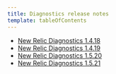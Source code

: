 ```yaml
---
title: Diagnostics release notes
template: tableOfContents
---
```


* [New Relic Diagnostics 1.4.18](/docs/release-notes/platform-release-notes/diagnostics-release-notes/new-relic-diagnostics-1418)
* [New Relic Diagnostics 1.4.19](/docs/release-notes/platform-release-notes/diagnostics-release-notes/new-relic-diagnostics-1419)
* [New Relic Diagnostics 1.5.20](/docs/release-notes/platform-release-notes/diagnostics-release-notes/new-relic-diagnostics-1520)
* [New Relic Diagnostics 1.5.21](/docs/release-notes/platform-release-notes/diagnostics-release-notes/new-relic-diagnostics-1521)
